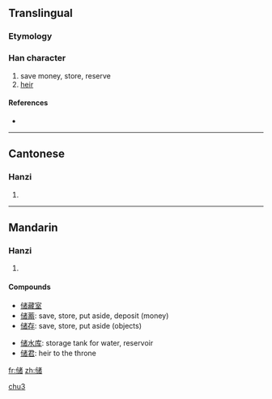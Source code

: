 {{also|儲}}
==Translingual==

===Etymology===
{{Han simp|儲|f=言|t=讠}}

===Han character===
{{Han char|rn=9|rad=人|as=10|sn=12|four=|canj=人戈女日 (OIVA)}}

# save money, store, reserve
# [[heir]]

====References====
* {{Han ref|kx=0114.051|hdz=10206.070|uh=50A8|ud=20648}}

----

==Cantonese==

===Hanzi===
{{yue-hanzi|jyut=|y=chyu5|tra=儲}}

# {{defn|Cantonese}}

----

==Mandarin==

===Hanzi===
{{cmn-hanzi|tra=儲|pin=[[chǔ]] ([[chu3]]) <small>[Putonghua]</small>, [[chú]] ([[chu2]]) <small>[Guoyu]</small>|wg=ch'u<sup>3</sup>, ch'u<sup>2</sup>}}

# {{defn|Mandarin}}

====Compounds====
{{rel-top3|compound words that contain 储}}
* [[储藏室]]
*[[储蓄]]: save, store, put aside, deposit (money)
*[[储存]]: save, store, put aside (objects)
{{rel-mid3}}
*[[储水库]]: storage tank for water, reservoir
*[[储君]]: heir to the throne
{{rel-mid3}}
{{rel-bottom}}

[[Category:zh-cn:Variant Pronunciations|chu3]]

[[fr:储]]
[[zh:储]]